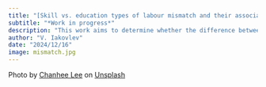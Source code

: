 ```yaml
---
title: "[Skill vs. education types of labour mismatch and their association with earnings](https://www.econstor.eu/handle/10419/308057)"
subtitle: "*Work in progress*"
description: "This work aims to determine whether the difference between skill and education-based measures of labour mismatch affects the estimates of the labour mismatch-earnings relationship as specified by Verdugo and Verdugo's (1989) version of over, required and undereducation (ORU) Mincer earnings function. The analysis employs crossectional data for 26 countries from the 1st Cycle of the OECD Survey of Adult Skills (PIAAC) conducted between 2011 and 2012. The preliminary results of the graphical analysis show that education and skill mismatch may exhibit opposite relationships with earnings at the country level. Specifically, over and under-education are found to be positively associated with median earnings, whereas over and under-skilling show a negative association. To investigate the source of the opposite correlations, an error components model is used. Additionally, the paper explores the heterogeneity in earnings and labour mismatch across a set of commonly used controls. The analysis produces mixed coefficient estimates for under and over-education but predominantly negative estimates for under and over-skilling at both individual and market levels. The market-level unobserved heterogeneity is found to be driving the coefficients away from zero. Although removing it often leads to a slight loss of magnitude, some exceptions exhibit a change of sign or loss of statistical significance. It is, thus, concluded that education and skill mismatch should be distinguished both conceptually and empirically and, if used as a proxy for each other, are unlikely to produce accurate results in the analysis of the Mincer earnings function."
author: "V. Iakovlev"
date: "2024/12/16"
image: mismatch.jpg
---
```


Photo by <a href="https://unsplash.com/@jjik_da?utm_content=creditCopyText&utm_medium=referral&utm_source=unsplash">Chanhee Lee</a> on <a href="https://unsplash.com/photos/green-and-white-nike-sneakers-CyB016UuDas?utm_content=creditCopyText&utm_medium=referral&utm_source=unsplash">Unsplash</a>
